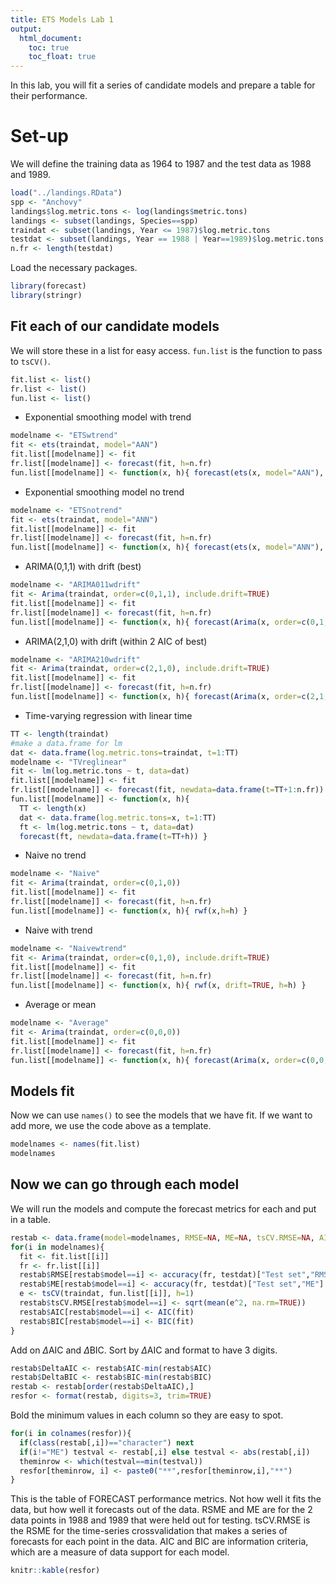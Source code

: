 ```yaml
---
title: ETS Models Lab 1
output:
  html_document:
    toc: true
    toc_float: true
---
```


In this lab, you will fit a series of candidate models and prepare a table for their performance.

# Set-up

We will define the training data as 1964 to 1987 and the test data as 1988 and 1989.

```r
load("../landings.RData")
spp <- "Anchovy"
landings$log.metric.tons <- log(landings$metric.tons)
landings <- subset(landings, Species==spp)
traindat <- subset(landings, Year <= 1987)$log.metric.tons
testdat <- subset(landings, Year == 1988 | Year==1989)$log.metric.tons
n.fr <- length(testdat)
```

Load the necessary packages.

```r
library(forecast)
library(stringr)
```

## Fit each of our candidate models

We will store these in a list for easy access. `fun.list` is the function to pass to `tsCV()`.

```r
fit.list <- list()
fr.list <- list()
fun.list <- list()
```

* Exponential smoothing model with trend

```r
modelname <- "ETSwtrend"
fit <- ets(traindat, model="AAN")
fit.list[[modelname]] <- fit
fr.list[[modelname]] <- forecast(fit, h=n.fr)
fun.list[[modelname]] <- function(x, h){ forecast(ets(x, model="AAN"), h=h) }
```

* Exponential smoothing model no trend
```r
modelname <- "ETSnotrend"
fit <- ets(traindat, model="ANN")
fit.list[[modelname]] <- fit
fr.list[[modelname]] <- forecast(fit, h=n.fr)
fun.list[[modelname]] <- function(x, h){ forecast(ets(x, model="ANN"), h=h) }
```

* ARIMA(0,1,1) with drift (best)
```r
modelname <- "ARIMA011wdrift"
fit <- Arima(traindat, order=c(0,1,1), include.drift=TRUE)
fit.list[[modelname]] <- fit
fr.list[[modelname]] <- forecast(fit, h=n.fr)
fun.list[[modelname]] <- function(x, h){ forecast(Arima(x, order=c(0,1,1), include.drift=TRUE),h=h) }
```

* ARIMA(2,1,0) with drift (within 2 AIC of best)
```r
modelname <- "ARIMA210wdrift"
fit <- Arima(traindat, order=c(2,1,0), include.drift=TRUE)
fit.list[[modelname]] <- fit
fr.list[[modelname]] <- forecast(fit, h=n.fr)
fun.list[[modelname]] <- function(x, h){ forecast(Arima(x, order=c(2,1,0), include.drift=TRUE),h=h) }
```

* Time-varying regression with linear time
```r
TT <- length(traindat)
#make a data.frame for lm
dat <- data.frame(log.metric.tons=traindat, t=1:TT)
modelname <- "TVreglinear"
fit <- lm(log.metric.tons ~ t, data=dat)
fit.list[[modelname]] <- fit
fr.list[[modelname]] <- forecast(fit, newdata=data.frame(t=TT+1:n.fr))
fun.list[[modelname]] <- function(x, h){ 
  TT <- length(x)
  dat <- data.frame(log.metric.tons=x, t=1:TT)
  ft <- lm(log.metric.tons ~ t, data=dat)
  forecast(ft, newdata=data.frame(t=TT+h)) }
```

* Naive no trend
```r
modelname <- "Naive"
fit <- Arima(traindat, order=c(0,1,0))
fit.list[[modelname]] <- fit
fr.list[[modelname]] <- forecast(fit, h=n.fr)
fun.list[[modelname]] <- function(x, h){ rwf(x,h=h) }
```

* Naive with trend
```r
modelname <- "Naivewtrend"
fit <- Arima(traindat, order=c(0,1,0), include.drift=TRUE)
fit.list[[modelname]] <- fit
fr.list[[modelname]] <- forecast(fit, h=n.fr)
fun.list[[modelname]] <- function(x, h){ rwf(x, drift=TRUE, h=h) }
```

* Average or mean
```r
modelname <- "Average"
fit <- Arima(traindat, order=c(0,0,0))
fit.list[[modelname]] <- fit
fr.list[[modelname]] <- forecast(fit, h=n.fr)
fun.list[[modelname]] <- function(x, h){ forecast(Arima(x, order=c(0,0,0)),h=h) }
```

## Models fit

Now we can use `names()` to see the models that we have fit.  If we want to add more, we use the code above as a template.

```r
modelnames <- names(fit.list)
modelnames
```

## Now we can go through each model

We will run the models and compute the forecast metrics for each and put in a table.

```r
restab <- data.frame(model=modelnames, RMSE=NA, ME=NA, tsCV.RMSE=NA, AIC=NA, BIC=NA, stringsAsFactors = FALSE)
for(i in modelnames){
  fit <- fit.list[[i]]
  fr <- fr.list[[i]]
  restab$RMSE[restab$model==i] <- accuracy(fr, testdat)["Test set","RMSE"]
  restab$ME[restab$model==i] <- accuracy(fr, testdat)["Test set","ME"]
  e <- tsCV(traindat, fun.list[[i]], h=1)
  restab$tsCV.RMSE[restab$model==i] <- sqrt(mean(e^2, na.rm=TRUE))
  restab$AIC[restab$model==i] <- AIC(fit)
  restab$BIC[restab$model==i] <- BIC(fit)
}
```

Add on $\Delta$AIC and $\Delta$BIC.  Sort by $\Delta$AIC and format to have 3 digits.
```r
restab$DeltaAIC <- restab$AIC-min(restab$AIC)
restab$DeltaBIC <- restab$BIC-min(restab$BIC)
restab <- restab[order(restab$DeltaAIC),]
resfor <- format(restab, digits=3, trim=TRUE)
```

Bold the minimum values in each column so they are easy to spot.
```r
for(i in colnames(resfor)){
  if(class(restab[,i])=="character") next
  if(i!="ME") testval <- restab[,i] else testval <- abs(restab[,i])
  theminrow <- which(testval==min(testval))
  resfor[theminrow, i] <- paste0("**",resfor[theminrow,i],"**")
}
```

This is the table of FORECAST performance metrics.  Not how well it fits the data, but how well it forecasts out of the data.  RSME and ME are for the 2 data points in 1988 and 1989 that were held out for testing.  tsCV.RMSE is the RSME for the time-series crossvalidation that makes a series of forecasts for each point in the data.  AIC and BIC are information criteria, which are a measure of data support for each model.

```r
knitr::kable(resfor)
```
